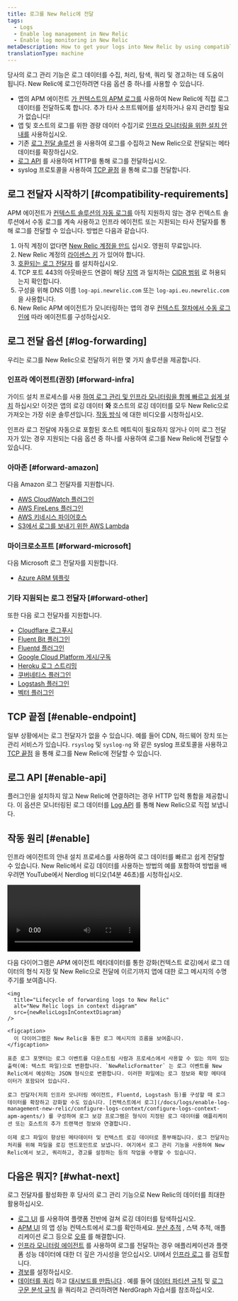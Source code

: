```yaml
---
title: 로그를 New Relic에 전달
tags:
  - Logs
  - Enable log management in New Relic
  - Enable log monitoring in New Relic
metaDescription: How to get your logs into New Relic by using compatible log forwarder plugins.
translationType: machine
---
```



당사의 로그 관리 기능은 로그 데이터를 수집, 처리, 탐색, 쿼리 및 경고하는 데 도움이 됩니다. New Relic에 로그인하려면 다음 옵션 중 하나를 사용할 수 있습니다.

* 앱의 APM 에이전트 [가 컨텍스트의 APM 로그를](/docs/apm/new-relic-apm/getting-started/get-started-logs-context) 사용하여 New Relic에 직접 로그 데이터를 전달하도록 합니다. 추가 타사 소프트웨어를 설치하거나 유지 관리할 필요가 없습니다!
* 앱 및 호스트의 로그를 위한 경량 데이터 수집기로 [인프라 모니터링을 위한 설치 안내를](/docs/logs/forward-logs/forward-your-logs-using-infrastructure-agent) 사용하십시오.
* 기존 [로그 전달 솔루션](#log-forwarding) 을 사용하여 로그를 수집하고 New Relic으로 전달되는 메타데이터를 확장하십시오.
* [로그 API](/docs/logs/log-api/introduction-log-api) 를 사용하여 HTTP를 통해 로그를 전달하십시오.
* syslog 프로토콜을 사용하여 [TCP 끝점](/docs/logs/log-api/use-tcp-endpoint-forward-logs-new-relic) 을 통해 로그를 전달합니다.

## 로그 전달자 시작하기 [#compatibility-requirements]

APM 에이전트가 [컨텍스트 솔루션의 자동 로그를](/docs/apm/new-relic-apm/getting-started/get-started-logs-context#agents) 아직 지원하지 않는 경우 컨텍스트 솔루션에서 수동 로그를 계속 사용하고 인프라 에이전트 또는 지원되는 타사 전달자를 통해 로그를 전달할 수 있습니다. 방법은 다음과 같습니다.

1. 아직 계정이 없다면 [New Relic 계정을 만드](https://newrelic.com/signup) 십시오. 영원히 무료입니다.
2. New Relic 계정의 [라이센스 키](/docs/accounts/install-new-relic/account-setup/license-key) 가 있어야 합니다.
3. [호환되는 로그 전달자](#log-forwarding) 를 설치하십시오.
4. TCP 포트 443의 아웃바운드 연결이 해당 [지역](/docs/using-new-relic/welcome-new-relic/get-started/our-eu-us-region-data-centers) 과 일치하는 [CIDR 범위](/docs/using-new-relic/cross-product-functions/install-configure/networks/#infrastructure) 로 허용되는지 확인합니다.
5. 구성을 위해 DNS 이름 `log-api.newrelic.com` 또는 `log-api.eu.newrelic.com` 을 사용합니다.
6. New Relic APM 에이전트가 모니터링하는 앱의 경우 [컨텍스트 절차에서 수동 로그인에](/docs/logs/enable-log-management-new-relic/configure-logs-context/configure-logs-context-apm-agents/) 따라 에이전트를 구성하십시오.

## 로그 전달 옵션 [#log-forwarding]

우리는 로그를 New Relic으로 전달하기 위한 몇 가지 솔루션을 제공합니다.

### 인프라 에이전트(권장) [#forward-infra]

가이드 설치 프로세스를 사용 [하여 로그 관리 및 인프라 모니터링을 함께 빠르고 쉽게 설치](/docs/logs/forward-logs/forward-your-logs-using-infrastructure-agent/) 하십시오! 이것은 앱의 로깅 데이터 **와** 호스트의 로깅 데이터를 모두 New Relic으로 가져오는 가장 쉬운 솔루션입니다. [작동 방식](#enable) 에 대한 비디오를 시청하십시오.

인프라 로그 전달에 자동으로 포함된 호스트 메트릭이 필요하지 않거나 이미 로그 전달자가 있는 경우 지원되는 다음 옵션 중 하나를 사용하여 로그를 New Relic에 전달할 수 있습니다.

### 아마존 [#forward-amazon]

다음 Amazon 로그 전달자를 지원합니다.

* [AWS CloudWatch 플러그인](/docs/logs/forward-logs/aws-lambda-sending-cloudwatch-logs/)
* [AWS FireLens 플러그인](/docs/logs/forward-logs/aws-firelens-plugin-log-forwarding/)
* [AWS 키네시스 파이어호스](/docs/logs/forward-logs/stream-logs-using-kinesis-data-firehose/)
* [S3에서 로그를 보내기 위한 AWS Lambda](/docs/logs/forward-logs/aws-lambda-sending-logs-s3/)

### 마이크로소프트 [#forward-microsoft]

다음 Microsoft 로그 전달자를 지원합니다.

* [Azure ARM 템플릿](/docs/logs/forward-logs/azure-log-forwarding/)

### 기타 지원되는 로그 전달자 [#forward-other]

또한 다음 로그 전달자를 지원합니다.

* [Cloudflare 로그푸시](/docs/logs/forward-logs/cloudflare-logpush-forwarding/)
* [Fluent Bit 플러그인](/docs/logs/forward-logs/fluent-bit-plugin-log-forwarding/)
* [Fluentd 플러그인](/docs/logs/forward-logs/fluentd-plugin-log-forwarding/)
* [Google Cloud Platform 게시/구독](/docs/logs/forward-logs/google-cloud-platform-log-forwarding)
* [Heroku 로그 스트리밍](/docs/logs/forward-logs/heroku-log-forwarding/)
* [쿠버네티스 플러그인](/docs/logs/forward-logs/kubernetes-plugin-log-forwarding/)
* [Logstash 플러그인](/docs/logs/forward-logs/logstash-plugin-log-forwarding/)
* [벡터 플러그인](/docs/logs/forward-logs/vector-output-sink-log-forwarding/)

## TCP 끝점 [#enable-endpoint]

일부 상황에서는 로그 전달자가 없을 수 있습니다. 예를 들어 CDN, 하드웨어 장치 또는 관리 서비스가 있습니다. `rsyslog` 및 `syslog-ng` 와 같은 syslog 프로토콜을 사용하고 [TCP 끝점](/docs/logs/log-management/log-api/use-tcp-endpoint-forward-logs-new-relic/) 을 통해 로그를 New Relic에 전달할 수 있습니다.

## 로그 API [#enable-api]

플러그인을 설치하지 않고 New Relic에 연결하려는 경우 HTTP 입력 통합을 제공합니다. 이 옵션은 모니터링된 로그 데이터를 [Log API](/docs/logs/log-api/introduction-log-api) 를 통해 New Relic으로 직접 보냅니다.

## 작동 원리 [#enable]

인프라 에이전트의 안내 설치 프로세스를 사용하여 로그 데이터를 빠르고 쉽게 전달할 수 있습니다. New Relic에서 로깅 데이터를 사용하는 방법의 예를 포함하여 방법을 배우려면 YouTube에서 Nerdlog 비디오(14분 46초)를 시청하십시오.

<Video
  id="_II9Y-jOE7k"
  type="youtube"
/>

<CollapserGroup>
  <Collapser
    id="log-forwarding-diagram"
    title="New Relic에 로그를 전달하는 수명 주기"
  >
    다음 다이어그램은 APM 에이전트 메타데이터를 통한 강화(컨텍스트 로깅)에서 로그 데이터의 형식 지정 및 New Relic으로 전달에 이르기까지 앱에 대한 로그 메시지의 수명 주기를 보여줍니다.

    <img
      title="Lifecycle of forwarding logs to New Relic"
      alt="New Relic logs in context diagram"
      src={newRelicLogsInContextDiagram}
    />

    <figcaption>
      이 다이어그램은 New Relic을 통한 로그 메시지의 흐름을 보여줍니다.
    </figcaption>

    표준 로그 포맷터는 로그 이벤트를 다운스트림 사람과 프로세스에서 사용할 수 있는 의미 있는 출력(예: 텍스트 파일)으로 변환합니다. `NewRelicFormatter` 는 로그 이벤트를 New Relic에서 예상하는 JSON 형식으로 변환합니다. 이러한 파일에는 로그 정보와 확장 메타데이터가 포함되어 있습니다.

    로그 전달자(저희 인프라 모니터링 에이전트, Fluentd, Logstash 등)를 구성할 때 로그 데이터를 확장하고 강화할 수도 있습니다. [컨텍스트에서 로그](/docs/logs/enable-log-management-new-relic/configure-logs-context/configure-logs-context-apm-agents/) 를 구성하여 로그 보강 프로그램은 형식이 지정된 로그 데이터를 애플리케이션 또는 호스트의 추가 트랜잭션 정보와 연결합니다.

    이제 로그 파일이 향상된 메타데이터 및 컨텍스트 로깅 데이터로 풍부해집니다. 로그 전달자는 처리를 위해 파일을 로깅 엔드포인트로 보냅니다. 여기에서 로그 관리 기능을 사용하여 New Relic에서 보고, 쿼리하고, 경고를 설정하는 등의 작업을 수행할 수 있습니다.
  </Collapser>
</CollapserGroup>

## 다음은 뭐지? [#what-next]

로그 전달자를 활성화한 후 당사의 로그 관리 기능으로 New Relic의 데이터를 최대한 활용하십시오.

* [로그 UI](/docs/logs/ui-data/use-logs-ui) 를 사용하여 플랫폼 전반에 걸쳐 로깅 데이터를 탐색하십시오.
* [APM UI](/docs/logs/ui-data/use-logs-ui/#links) 의 앱 성능 컨텍스트에서 로그를 확인하세요. [분산 추적](/docs/apm/distributed-tracing/ui-data/understand-use-distributed-tracing-data) , 스택 추적, 애플리케이션 로그 등으로 [오류](/docs/apm/apm-ui-pages/error-analytics/errors-page-find-fix-verify-problems/) 를 해결합니다.
* [인프라 모니터링 에이전트](/docs/logs/forward-logs/forward-your-logs-using-infrastructure-agent/) 를 사용하여 로그를 전달하는 경우 애플리케이션과 플랫폼 성능 데이터에 대한 더 깊은 가시성을 얻으십시오. UI에서 [인프라 로그](/docs/logs/ui-data/use-logs-ui/#links) 를 검토합니다.
* [경보](/docs/alerts-applied-intelligence/new-relic-alerts/alert-conditions/create-alert-conditions/)를 설정하십시오.
* [데이터를 쿼리](/docs/query-your-data/explore-query-data/get-started/introduction-querying-new-relic-data/) 하고 [대시보드를 만듭니다](/docs/query-your-data/explore-query-data/dashboards/introduction-dashboards/) . 예를 들어 [데이터 파티션 규칙](/docs/apis/nerdgraph/examples/nerdgraph-data-partition-rules-tutorial) 및 [로그 구문 분석 규칙](/docs/apis/nerdgraph/examples/nerdgraph-log-parsing-rules-tutorial) 을 쿼리하고 관리하려면 NerdGraph 자습서를 참조하십시오.